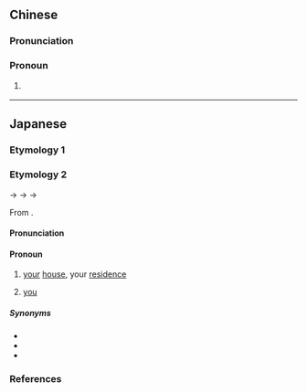 {{also|贵方}}
==Chinese==
{{zh-forms|s=贵方}}

===Pronunciation===
{{zh-pron
|m=guìfāng
|c=gwai3 fong1
|cat=pron
}}

===Pronoun===
{{head|zh|pronoun}}

# {{lb|zh|formal}} {{n-g|generic second person pronoun, often used in letters}}

----

==Japanese==

===Etymology 1===
{{ja-kanjitab|yomi=juku|あなた2}}
{{ja-see|あなた}}

===Etymology 2===
{{ja-kanjitab|yomi=o|き|ほう}}

{{IPAchar|/kipau/}} → {{IPAchar|/kifau/}} → {{IPAchar|/kifɔː/}} → {{IPAchar|/kihoː/}}

From {{bor|ja|ltc|sort=きほう|-}} {{ltc-l|貴方|id=1,2|noble, superior + side, place, direction}}.

====Pronunciation====
{{ja-pron|yomi=o|きほう|acc=2|acc_ref=DJR|acc2=1|acc2_ref=DJR}}

====Pronoun====
{{ja-pos|pronoun|きほう|hhira=きはう}}

# {{lb|ja|sort=きほう|respectful}} [[your]] [[house]], your [[residence]]
# {{lb|ja|sort=きほう|respectful|men's speech}} [[you]] {{gloss|used to address someone of equal social footing}}

=====Synonyms=====
* {{ja-r|貴公|きこう}}
* {{ja-r|貴殿|きでん}}
* {{ja-r|貴君|きくん}}

===References===
<references/>